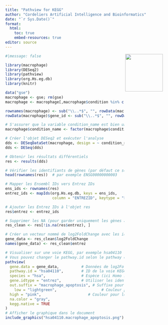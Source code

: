 ```yaml
---
title: "Pathview for KEGG"
author: "Cordeliers Artificial Intelligence and Bioinformatics"
date: "`r Sys.Date()`"
format: 
  html:
    toc: true
    embed-resources: true
editor: source
---
```

<img src="../man/figures/CAIBI.png" align="right" alt="" width="120" />

```r
#|message: false

library(macrophage)
library(DESeq2)
library(pathview)
library(org.Hs.eg.db)
library(knitr)

data("gse")
macrophage <- gse; rm(gse)
macrophage <- macrophage[,macrophage$condition %in% c("naive", "IFNg")]

rownames(macrophage) <- sub("\\..*$", "", rowData(macrophage)$gene_id)
rowData(macrophage)$gene_id <- sub("\\..*$", "", rowData(macrophage)$gene_id)

# S'assurer que la variable condition_name est bien un facteur
macrophage$condition_name <- factor(macrophage$condition_name)

# Créer l'objet DESeq2 et exécuter l'analyse
dds <- DESeqDataSet(macrophage, design = ~ condition_name)
dds <- DESeq(dds)

# Obtenir les résultats différentiels
res <- results(dds)

# Vérifier les identifiants de gènes (par défaut ce sont des Ensembl IDs)
head(rownames(res))  # par exemple ENSG00000000003

# Mapper les Ensembl IDs vers Entrez IDs
ens_ids <- rownames(res)
entrez_ids <- mapIds(org.Hs.eg.db, keys = ens_ids,
                     column = "ENTREZID", keytype = "ENSEMBL", multiVals = "first")

# Ajouter les Entrez IDs à l'objet res
res$entrez <- entrez_ids

# Supprimer les NA (pour garder uniquement les gènes ayant un Entrez ID)
res_clean <- res[!is.na(res$entrez), ]

# Créer un vecteur nommé de log2FoldChange avec les identifiants Entrez
gene_data <- res_clean$log2FoldChange
names(gene_data) <- res_clean$entrez

# Visualiser sur une voie KEGG, par exemple hsa04110 (voie d'apoptose)
# Vous pouvez changer le pathway.id selon le pathway que vous voulez visualiser
pathview(
  gene.data = gene_data,          # Données de log2FoldChange pour les gènes DE
  pathway.id = "hsa04110",        # ID de la voie KEGG (par ex. hsa04110 pour l'apoptose)
  species = "hsa",                # Espèce (ici Homo sapiens)
  gene.idtype = "entrez",         # Utiliser les identifiants Entrez
  out.suffix = "macrophage_apoptosis", # Suffixe pour les fichiers de sortie
    low = "lightgreen",                    # Couleur pour les valeurs faibles (logFC négatif)
  high = "pink",                     # Couleur pour les valeurs élevées (logFC positif)
  na.color = "gray",
  kegg.native = TRUE  
)
# Afficher le graphique dans le document
include_graphics("hsa04110.macrophage_apoptosis.png")

```

